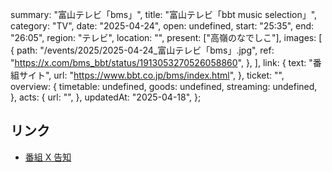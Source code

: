   summary: "富山テレビ「bms」",
  title: "富山テレビ「bbt music selection」",
  category: "TV",
  date: "2025-04-24",
  open: undefined,
  start: "25:35",
  end: "26:05",
  region: "テレビ",
  location: "",
  present: ["高嶺のなでしこ"],
  images: [
    {
      path: "/events/2025/2025-04-24_富山テレビ「bms」.jpg",
      ref: "https://x.com/bms_bbt/status/1913053270526058860",
    },
  ],
  link: {
    text: "番組サイト",
    url: "https://www.bbt.co.jp/bms/index.html",
  },
  ticket: "",
  overview: {
    timetable: undefined,
    goods: undefined,
    streaming: undefined,
  },
  acts: {
    url: "",
  },
  updatedAt: "2025-04-18",
};

## リンク

- [番組 X 告知](https://x.com/bms_bbt/status/1913053270526058860)
